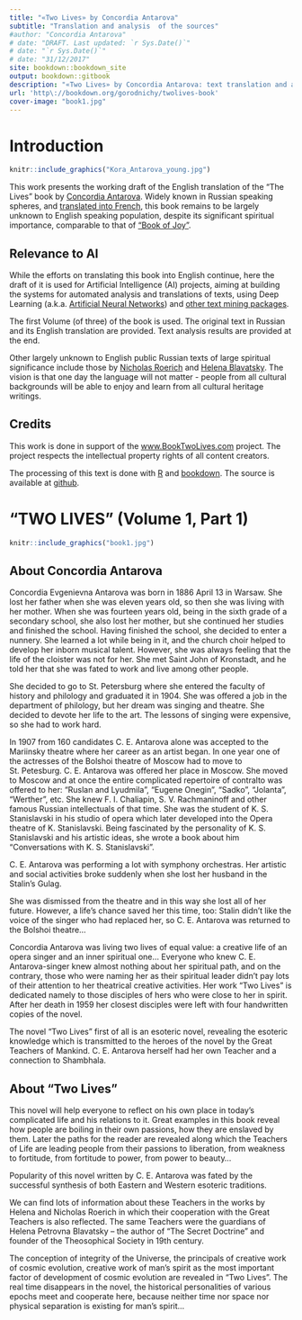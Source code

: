 ```yaml
--- 
title: "«Two Lives» by Concordia Antarova"
subtitle: "Translation and analysis  of the sources"
#author: "Concordia Antarova"
# date: "DRAFT. Last updated: `r Sys.Date()`"
# date: "`r Sys.Date()`"
# date: "31/12/2017"
site: bookdown::bookdown_site
output: bookdown::gitbook
description: "«Two Lives» by Concordia Antarova: text translation and analysis"
url: 'http\://bookdown.org/gorodnichy/twolives-book'
cover-image: "book1.jpg"
---
```




# Introduction {-}




```r
knitr::include_graphics("Kora_Antarova_young.jpg") 
```


This work
presents the working draft of the English translation of 
the "The Lives" book by [Concordia  Antarova](https://en.wikipedia.org/wiki/Concordia_Antarova). 
Widely known in Russian speaking spheres, and   [translated into French](http://www.editions3m.com/livre.php?ID=23), this book remains to be largely unknown to English speaking population, despite its significant spiritual importance, comparable to that of ["Book of Joy"](http://bookofjoy.org/).


## Relevance to AI  {-}


While the efforts on translating this book into English continue,  here the draft of it is used for Artificial Intelligence (AI) projects, aiming at building the systems for automated analysis and translations of texts, using Deep Learning (a.k.a. [Artificial Neural Networks](https://github.com/gorodnichy/LA-R-KerasNN)) and [other text mining packages](https://github.com/gorodnichy/LA-R-text). 


The first Volume (of three) of the book is used. The original text in Russian and its English translation are provided. Text analysis results are provided at the end.

Other largely unknown to English public Russian texts of large spiritual significance include those  by [Nicholas Roerich](Nicholas Roerich) and [Helena Blavatsky](https://en.wikipedia.org/wiki/Helena_Blavatsky). The vision is that one day the language will not matter - people from all cultural backgrounds will be able to enjoy and learn from all  cultural heritage writings.



## Credits {-}

This work is done in support of the  [www.BookTwoLives.com](http://www.BookTwoLives.com) project. The project respects the intellectual property rights of all content creators. 


The processing of this text is done with 
 [R](https://www.rstudio.com/) and [bookdown](https://bookdown.org/). 
 The source is available at [github](https://github.com/gorodnichy/two-lives-book).



# “TWO LIVES” (Volume 1, Part 1) {-}


```r
knitr::include_graphics("book1.jpg")
```




## About Concordia  Antarova {-}

Concordia Evgenievna Antarova was born in 1886 April 13 in Warsaw. She lost her father
when she was eleven years old, so then she was living with her mother. When she was fourteen years old,
being in the sixth grade of a secondary school, she also lost her mother, but she continued her studies and
finished the school. Having finished the school, she decided to enter a nunnery. She learned a lot while
being in it, and the church choir helped to develop her inborn musical talent. However, she was always
feeling that the life of the cloister was not for her. She met Saint John of Kronstadt, and he told her that she
was fated to work and live among other people.

She decided to go to St. Petersburg where she entered the faculty of history and philology
and graduated it in 1904. She was offered a job in the department of philology, but her dream was singing
and theatre. She decided to devote her life to the art. The lessons of singing were expensive, so she had to
work hard.

In 1907 from 160 candidates C. E. Antarova alone was accepted to the Mariinsky theatre
where her career as an artist began. In one year one of the actresses of the Bolshoi theatre of Moscow had
to move to St. Petesburg. C. E. Antarova was offered her place in Moscow. She moved to Moscow and at
once the entire complicated repertoire of contralto was offered to her: “Ruslan and Lyudmila”, “Eugene
Onegin”, “Sadko”, “Jolanta”, “Werther”, etc. She knew F. I. Chaliapin, S. V. Rachmaninoff and other famous
Russian intellectuals of that time. She was the student of K. S. Stanislavski in his studio of opera which later
developed into the Opera theatre of K. Stanislavski. Being fascinated by the personality of K. S. Stanislavski
and his artistic ideas, she wrote a book about him “Conversations with K. S. Stanislavski”.

C. E. Antarova was performing a lot with symphony orchestras. Her artistic and social
activities broke suddenly when she lost her husband in the Stalin’s Gulag.

She was dismissed from the theatre and in this way she lost all of her future. However, a
life’s chance saved her this time, too: Stalin didn’t like the voice of the singer who had replaced her, so C. E.
Antarova was returned to the Bolshoi theatre...

Concordia Antarova was living two lives of equal value: a creative life of an opera singer and
an inner spiritual one... Everyone who knew C. E. Antarova-singer knew almost nothing about her spiritual
path, and on the contrary, those who were naming her as their spiritual leader didn’t pay lots of their
attention to her theatrical creative activities. Her work “Two Lives” is dedicated namely to those disciples of
hers who were close to her in spirit. After her death in 1959 her closest disciples were left with four
handwritten copies of the novel.

The novel “Two Lives” first of all is an esoteric novel, revealing the esoteric knowledge which
is transmitted to the heroes of the novel by the Great Teachers of Mankind. C. E. Antarova herself had her
own Teacher and a connection to Shambhala.


## About “Two Lives” {-}

This novel will help everyone to reflect on his own place in today’s complicated life and his
relations to it. Great examples in this book reveal how people are boiling in their own passions, how they
are enslaved by them. Later the paths for the reader are revealed along which the Teachers of Life are
leading people from their passions to liberation, from weakness to fortitude, from fortitude to power, from
power to beauty...

Popularity of this novel written by C. E. Antarova was fated by the successful synthesis of
both Eastern and Western esoteric traditions.

We can find lots of information about these Teachers in the works by Helena and Nicholas
Roerich in which their cooperation with the Great Teachers is also reflected. The same Teachers were the
guardians of Helena Petrovna Blavatsky – the author of “The Secret Doctrine” and founder of the
Theosophical Society in 19th century.

The conception of integrity of the Universe, the principals of creative work of cosmic
evolution, creative work of man’s spirit as the most important factor of development of cosmic evolution
are revealed in “Two Lives”. The real time disappears in the novel, the historical personalities of various
epochs meet and cooperate here, because neither time nor space nor physical separation is existing for
man’s spirit...

